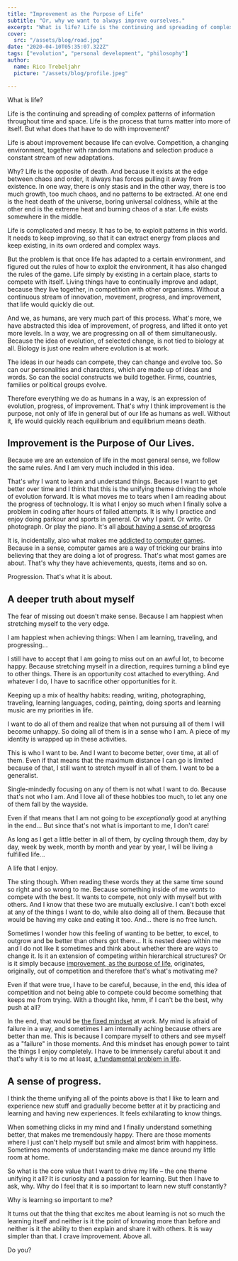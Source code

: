 ```yaml
---
title: "Improvement as the Purpose of Life"
subtitle: "Or, why we want to always improve ourselves."
excerpt: "What is life? Life is the continuing and spreading of complex patterns of information throughout time and space. Life is the process that turns matter into more of itself. But what does that have to do with improvement?"
cover: 
  src: "/assets/blog/road.jpg"
date: "2020-04-10T05:35:07.322Z"
tags: ["evolution", "personal development", "philosophy"]
author:
  name: Rico Trebeljahr
  picture: "/assets/blog/profile.jpeg"

---
```


What is life? 

Life is the continuing and spreading of complex patterns of information throughout time and space. Life is the process that turns matter into more of itself. But what does that have to do with improvement?

Life is about improvement because life can evolve. Competition, a changing environment, together with random mutations and selection produce a constant stream of new adaptations.

Why? Life is the opposite of death. And because it exists at the edge between chaos and order, it always has forces pulling it away from existence. In one way, there is only stasis and in the other way, there is too much growth, too much chaos, and no patterns to be extracted. At one end is the heat death of the universe, boring universal coldness, while at the other end is the extreme heat and burning chaos of a star. Life exists somewhere in the middle. 

Life is complicated and messy. It has to be, to exploit patterns in this world. It needs to keep improving, so that it can extract energy from places and keep existing, in its own ordered and complex ways.

But the problem is that once life has adapted to a certain environment, and figured out the rules of how to exploit the environment, it has also changed the rules of the game. Life simply by existing in a certain place, starts to compete with itself. Living things have to continually improve and adapt, because they live together, in competition with other organisms. Without a continuous stream of innovation, movement, progress, and improvement, that life would quickly die out.

And we, as humans, are very much part of this process. What's more, we have abstracted this idea of improvement, of progress, and lifted it onto yet more levels. In a way, we are progressing on all of them simultaneously. Because the idea of evolution, of selected change, is not tied to biology at all. Biology is just one realm where evolution is at work. 

The ideas in our heads can compete, they can change and evolve too. So can our personalities and characters, which are made up of ideas and words. So can the social constructs we build together. Firms, countries, families or political groups evolve. 

Therefore everything we do as humans in a way, is an expression of evolution, progress, of improvement. That's why I think improvement is the purpose, not only of life in general but of our life as humans as well. Without it, life would quickly reach equilibrium and equilibrium means death.

## Improvement is the Purpose of Our Lives.

Because we are an extension of life in the most general sense, we follow the same rules. And I am very much included in this idea. 

That's why I want to learn and understand things. Because I want to get better over time and I think that this is the unifying theme driving the whole of evolution forward. It is what moves me to tears when I am reading about the progress of technology. It is what I enjoy so much when I finally solve a problem in coding after hours of failed attempts. It is why I practice and enjoy doing parkour and sports in general. Or why I paint. Or write. Or photograph. Or play the piano. It's all [about having a sense of progress](/posts/sense-of-progress)

It is, incidentally, also what makes me [addicted to computer games](/posts/computer-games). Because in a sense, computer games are a way of tricking our brains into believing that they are doing a lot of progress. That's what most games are about. That's why they have achievements, quests, items and so on.

Progression. That's what it is about. 

## A deeper truth about myself

The fear of missing out doesn't make sense. Because I am happiest when stretching myself to the very edge.

I am happiest when achieving things: When I am learning, traveling, and progressing...

I still have to accept that I am going to miss out on an awful lot, to become happy. Because stretching myself in a direction, requires turning a blind eye to other things. There is an opportunity cost attached to everything. And whatever I do, I have to sacrifice other opportunities for it.

Keeping up a mix of healthy habits: reading, writing, photographing, traveling, learning languages, coding, painting, doing sports and learning music are my priorities in life. 

I want to do all of them and realize that when not pursuing all of them I will become unhappy. So doing all of them is in a sense who I am. A piece of my identity is wrapped up in these activities. 

This is who I want to be. And I want to become better, over time, at all of them. Even if that means that the maximum distance I can go is limited because of that, I still want to stretch myself in all of them. I want to be a generalist. 

Single-mindedly focusing on any of them is not what I want to do. Because that's not who I am. And I love all of these hobbies too much, to let any one of them fall by the wayside. 

Even if that means that I am not going to be *exceptionally* good at anything in the end... But since that's not what is important to me, I don't care! 

As long as I get a little better in all of them, by cycling through them, day by day, week by week, month by month and year by year, I will be living a fulfilled life... 

A life that I enjoy.

The sting though. When reading these words they at the same time sound so right and so wrong to me. Because something inside of me *wants* to compete with the best. It wants to compete, not only with myself but with others. And I know that these two are mutually exclusive. I can't both excel at any of the things I want to do, while also doing all of them. Because that would be having my cake and eating it too. And... there is no free lunch. 

Sometimes I wonder how this feeling of wanting to be better, to excel, to outgrow and be better than others got there... It is nested deep within me and I do not like it sometimes and think about whether there are ways to change it. Is it an extension of competing within hierarchical structures? Or is it simply because [improvement, as the purpose of life](/posts/improvement), originates, originally, out of competition and therefore that's what's motivating me?

Even if that were true, I have to be careful, because, in the end, this idea of competition and not being able to compete could become something that keeps me from trying. With a thought like, hmm, if I can't be the best, why push at all? 

In the end, that would be [the fixed mindset](/booknotes/mindset) at work. My mind is afraid of failure in a way, and sometimes I am internally aching because others are better than me. This is because I compare myself to others and see myself as a "failure" in those moments. And this mindset has enough power to taint the things I enjoy completely. I have to be immensely careful about it and that's why it is to me at least, [a fundamental problem in life](/posts/fundamental-problems).

## A sense of progress.

I think the theme unifying all of the points above is that I like to learn and experience new stuff and gradually become better at it by practicing and learning and having new experiences. It feels exhilarating to know things. 

When something clicks in my mind and I finally understand something better, that makes me tremendously happy. There are those moments where I just can't help myself but smile and almost brim with happiness. Sometimes moments of understanding make me dance around my little room at home. 

So what is the core value that I want to drive my life – the one theme unifying it all? It is curiosity and a passion for learning. But then I have to ask, why. Why do I feel that it is so important to learn new stuff constantly?

Why is learning so important to me?

It turns out that the thing that excites me about learning is not so much the learning itself and neither is it the point of knowing more than before and neither is it the ability to then explain and share it with others. It is way simpler than that. I crave improvement. Above all.

Do you?
